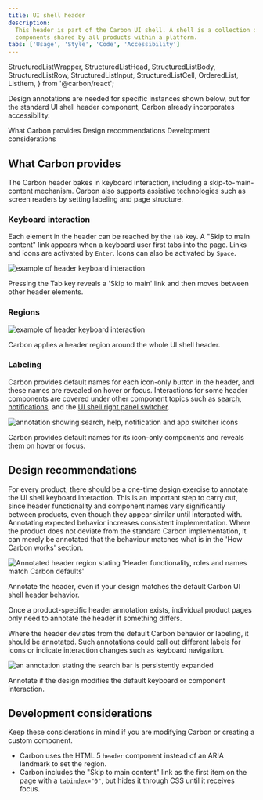 ```yaml
---
title: UI shell header
description:
  This header is part of the Carbon UI shell. A shell is a collection of
  components shared by all products within a platform.
tabs: ['Usage', 'Style', 'Code', 'Accessibility']
---
```


  StructuredListWrapper,
  StructuredListHead,
  StructuredListBody,
  StructuredListRow,
  StructuredListInput,
  StructuredListCell,
  OrderedList,
  ListItem,
} from '@carbon/react';

<PageDescription>

Design annotations are needed for specific instances shown below, but for the
standard UI shell header component, Carbon already incorporates accessibility.

</PageDescription>

<AnchorLinks>

<AnchorLink>What Carbon provides</AnchorLink>
<AnchorLink>Design recommendations</AnchorLink>
<AnchorLink>Development considerations</AnchorLink>

</AnchorLinks>

## What Carbon provides

The Carbon header bakes in keyboard interaction, including a
skip-to-main-content mechanism. Carbon also supports assistive technologies such
as screen readers by setting labeling and page structure.

### Keyboard interaction

Each element in the header can be reached by the `Tab` key. A "Skip to main
content" link appears when a keyboard user first tabs into the page. Links and
icons are activated by `Enter`. Icons can also be activated by `Space`.

<Row>
<Column colLg={8}>

![example of header keyboard interaction](images/header-accessibility-1.png)

<Caption>
  Pressing the Tab key reveals a 'Skip to main' link and then moves between
  other header elements.
</Caption>

</Column>
</Row>

### Regions

<Row>
<Column colLg={8}>

![example of header keyboard interaction](images/header-accessibility-2.png)

<Caption>
  Carbon applies a header region around the whole UI shell header.
</Caption>

</Column>
</Row>

### Labeling

Carbon provides default names for each icon-only button in the header, and these
names are revealed on hover or focus. Interactions for some header components
are covered under other component topics such as
[search](/components/search/usage),
[notifications](/components/notifications/usage), and the
[UI shell right panel switcher](components/UI-shell-right-panel/usage/#switcher).

<Row>
<Column colLg={8}>

![annotation showing search, help, notification and app switcher icons](images/header-accessibility-3.png)

<Caption>
  Carbon provides default names for its icon-only components and reveals them on
  hover or focus.
</Caption>

</Column>
</Row>

## Design recommendations

For every product, there should be a one-time design exercise to annotate the UI
shell keyboard interaction. This is an important step to carry out, since header
functionality and component names vary significantly between products, even
though they appear similar until interacted with. Annotating expected behavior
increases consistent implementation. Where the product does not deviate from the
standard Carbon implementation, it can merely be annotated that the behaviour
matches what is in the 'How Carbon works' section.

<Row>
<Column colLg={8}>

![Annotated header region stating 'Header functionality, roles and names match Carbon defaults'](images/header-accessibility-4.png)

<Caption>
  Annotate the header, even if your design matches the default Carbon UI shell
  header behavior.
</Caption>

</Column>
</Row>

Once a product-specific header annotation exists, individual product pages only
need to annotate the header if something differs.

Where the header deviates from the default Carbon behavior or labeling, it
should be annotated. Such annotations could call out different labels for icons
or indicate interaction changes such as keyboard navigation.

<Row>
<Column colLg={8}>

![an annotation stating the search bar is persistently expanded](images/header-accessibility-5.png)

<Caption>
  Annotate if the design modifies the default keyboard or component interaction.
</Caption>

</Column>
</Row>

## Development considerations

Keep these considerations in mind if you are modifying Carbon or creating a
custom component.

- Carbon uses the HTML 5 `header` component instead of an ARIA landmark to set
  the region.
- Carbon includes the "Skip to main content" link as the first item on the page
  with a `tabindex="0"`, but hides it through CSS until it receives focus.

